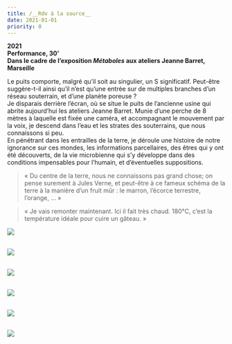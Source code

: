 ```yaml
---
title: /__Rdv à la source__
date: 2021-01-01
priority: 0
---
```

**2021**\
**Performance, 30’**\
**Dans le cadre de l’exposition *Métaboles* aux ateliers Jeanne Barret,**\
**Marseille**

Le puits comporte, malgré qu’il soit au singulier, un S significatif. Peut-être suggère-t-il ainsi qu’il n’est qu’une entrée sur de multiples branches d’un réseau souterrain, et d’une planète poreuse ?\
Je disparais derrière l’écran, où se situe le puits de l’ancienne usine qui abrite aujourd’hui les ateliers Jeanne Barret. Munie d’une perche de 8 mètres à laquelle est fixée une caméra, et accompagnant le mouvement par la voix, je descend dans l’eau et les strates des souterrains, que nous connaissons si peu.\
En pénétrant dans les entrailles de la terre, je déroule une histoire de notre ignorance sur ces mondes, les informations parcellaires, des êtres qui y ont été découverts, de la vie microbienne qui s’y développe dans des conditions impensables pour l’humain, et d’éventuelles suppositions.

> « Du centre de la terre, nous ne connaissons pas grand chose; on pense surement à Jules Verne, et peut-être à ce fameux schéma de la terre à la manière d’un fruit mûr : le marron, l’écorce terrestre, l’orange, … »

> « Je vais remonter maintenant. Ici il fait très chaud. 180°C, c’est la température idéale pour cuire un gâteau. »

![](src/assets/images/projects/rdv-a-la-source/1_62A5311.jpg)

\
![](src/assets/images/projects/rdv-a-la-source/3_DSC00650-retouche.jpg)

\
![](src/assets/images/projects/rdv-a-la-source/2_DSC00663.jpg)

\
![](src/assets/images/projects/rdv-a-la-source/4_Capture-d%E2%80%99e%CC%81cran-2021-09-23-a%CC%80-10.47.17-retouche.jpg)

\
![](src/assets/images/projects/rdv-a-la-source/5_test-image-fond-noir2.jpg)

\
![](src/assets/images/projects/rdv-a-la-source/6_test-image-fond-noir-3.jpg)
